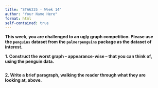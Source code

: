 ```yaml
---
title: "STA6235 - Week 14"
author: "Your Name Here"
format: html
self-contained: true
---
```


**This week, you are challenged to an ugly graph competition. Please use the `penguins` dataset from the `palmerpenguins` package as the dataset of interest.**

**1. Construct the worst graph -- appearance-wise -- that you can think of, using the penguin data.**

```r

```

**2. Write a brief paragraph, walking the reader through what they are looking at, above.**






